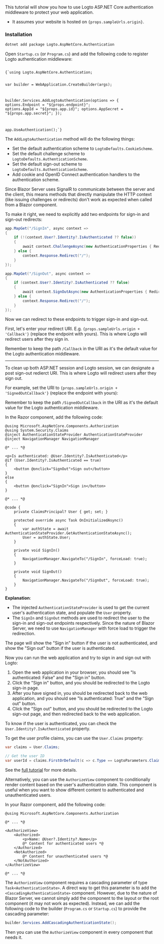 
<Steps>

<Step title="Get started">

This tutorial will show you how to use Logto ASP.NET Core authentication middleware to protect your web application.

<ul>
  <li>It assumes your website is hosted on <code>{props.sampleUrls.origin}</code>.</li>
</ul>

### Installation

```bash
dotnet add package Logto.AspNetCore.Authentication
```

</Step>

<Step title="Add Logto authentication">

Open `Startup.cs` (or `Program.cs`) and add the following code to register Logto authentication middleware:

<Code className="language-csharp">
{`using Logto.AspNetCore.Authentication;

var builder = WebApplication.CreateBuilder(args);

builder.Services.AddLogtoAuthentication(options =>
{
  options.Endpoint = "${props.endpoint}";
  options.AppId = "${props.app.id}";
  options.AppSecret = "${props.app.secret}";
});

app.UseAuthentication();`}
</Code>

The `AddLogtoAuthentication` method will do the following things:

- Set the default authentication scheme to `LogtoDefaults.CookieScheme`.
- Set the default challenge scheme to `LogtoDefaults.AuthenticationScheme`.
- Set the default sign-out scheme to `LogtoDefaults.AuthenticationScheme`.
- Add cookie and OpenID Connect authentication handlers to the authentication scheme.

</Step>

<Step title="Add routes">

Since Blazor Server uses SignalR to communicate between the server and the client, this means methods that directly manipulate the HTTP context (like issuing challenges or redirects) don't work as expected when called from a Blazor component.

To make it right, we need to explicitly add two endpoints for sign-in and sign-out redirects:

```csharp
app.MapGet("/SignIn", async context =>
{
    if (!(context.User?.Identity?.IsAuthenticated ?? false))
    {
        await context.ChallengeAsync(new AuthenticationProperties { RedirectUri = "/" });
    } else {
        context.Response.Redirect("/");
    }
});

app.MapGet("/SignOut", async context =>
{
    if (context.User?.Identity?.IsAuthenticated ?? false)
    {
        await context.SignOutAsync(new AuthenticationProperties { RedirectUri = "/" });
    } else {
        context.Response.Redirect("/");
    }
});
```

Now we can redirect to these endpoints to trigger sign-in and sign-out.

</Step>

<Step title="Set up redirect URIs">

<p>
First, let's enter your redirect URI. E.g. <code>{props.sampleUrls.origin + 'Callback'}</code> (replace the endpoint with yours). This is where Logto will redirect users after they sign in.
</p>

<UriInputField name="redirectUris" />

Remember to keep the path `/Callback` in the URI as it's the default value for the Logto authentication middleware.

---

To clean up both ASP.NET session and Logto session, we can designate a post sign-out redierct URI. This is where Logto will redirect users after they sign out.

<p>
For example, set the URI to <code>{props.sampleUrls.origin + 'SignedOutCallback'}</code> (replace the endpoint with yours):
</p>

<UriInputField name="postLogoutRedirectUris" />

Remember to keep the path `/SignedOutCallback` in the URI as it's the default value for the Logto authentication middleware.

</Step>

<Step title="Sign-in and sign-out">

In the Razor component, add the following code:

```cshtml
@using Microsoft.AspNetCore.Components.Authorization
@using System.Security.Claims
@inject AuthenticationStateProvider AuthenticationStateProvider
@inject NavigationManager NavigationManager

@* ... *@

<p>Is authenticated: @User.Identity?.IsAuthenticated</p>
@if (User.Identity?.IsAuthenticated == true)
{
    <button @onclick="SignOut">Sign out</button>
}
else
{
    <button @onclick="SignIn">Sign in</button>
}

@* ... *@

@code {
    private ClaimsPrincipal? User { get; set; }

    protected override async Task OnInitializedAsync()
    {
        var authState = await AuthenticationStateProvider.GetAuthenticationStateAsync();
        User = authState.User;
    }

    private void SignIn()
    {
        NavigationManager.NavigateTo("/SignIn", forceLoad: true);
    }

    private void SignOut()
    {
        NavigationManager.NavigateTo("/SignOut", forceLoad: true);
    }
}
```

**Explanation**:

- The injected `AuthenticationStateProvider` is used to get the current user's authentication state, and populate the `User` property.
- The `SignIn` and `SignOut` methods are used to redirect the user to the sign-in and sign-out endpoints respectively. Since the nature of Blazor Server, we need to use `NavigationManager` with force load to trigger the redirection.

The page will show the "Sign in" button if the user is not authenticated, and show the "Sign out" button if the user is authenticated.

</Step>

<Step title="Checkpoint: Test your application">

Now you can run the web application and try to sign in and sign out with Logto:

1. Open the web application in your browser, you should see "Is authenticated: False" and the "Sign in" button.
2. Click the "Sign in" button, and you should be redirected to the Logto sign-in page.
3. After you have signed in, you should be redirected back to the web application, and you should see "Is authenticated: True" and the "Sign out" button.
4. Click the "Sign out" button, and you should be redirected to the Logto sign-out page, and then redirected back to the web application.

</Step>

<Step title="The user object">

To know if the user is authenticated, you can check the `User.Identity?.IsAuthenticated` property.

To get the user profile claims, you can use the `User.Claims` property:

```csharp
var claims = User.Claims;

// Get the user ID
var userId = claims.FirstOrDefault(c => c.Type == LogtoParameters.Claims.Subject)?.Value;
```

See the [full tutorial](https://docs.logto.io/quick-starts/dotnet-core/blazor-server/) for more details.

</Step>

<Step title="The `<AuthorizeView />` component">

Alternatively, you can use the `AuthorizeView` component to conditionally render content based on the user's authentication state. This component is useful when you want to show different content to authenticated and unauthenticated users.

In your Razor component, add the following code:

```cshtml
@using Microsoft.AspNetCore.Components.Authorization

@* ... *@

<AuthorizeView>
    <Authorized>
        <p>Name: @User?.Identity?.Name</p>
        @* Content for authenticated users *@
    </Authorized>
    <NotAuthorized>
        @* Content for unauthenticated users *@
    </NotAuthorized>
</AuthorizeView>

@* ... *@
```

The `AuthorizeView` component requires a cascading parameter of type `Task<AuthenticationState>`. A direct way to get this parameter is to add the `<CascadingAuthenticationState>` component. However, due to the nature of Blazor Server, we cannot simply add the component to the layout or the root component (it may not work as expected). Instead, we can add the following code to the builder (`Program.cs` or `Startup.cs`) to provide the cascading parameter:

```csharp
builder.Services.AddCascadingAuthenticationState();
```

Then you can use the `AuthorizeView` component in every component that needs it.

</Step>

</Steps>
